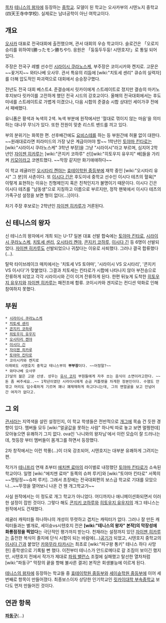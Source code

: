 [[목차]]
[[테니스의 왕자]]에 등장하는 [[중학교]].
모델이 된 학교는 오사카부의 시텐노지 중학교(四天王寺中学校). 실제로는 남녀공학이 아닌 여학교이다.

== 개요 ==
[[오사카]] 대표로 전국대회에 출전했으며, 관서 대회의 우승 학교이다. 
슬로건은 「오로지 승리를 위하여!(勝ったモン勝ちや!). 응원은 「둥둥두두둥! 시텐호지!」로 통일 되어 있다. 

주장은 전국구 레벨 선수인 [[시라이시 쿠라노스케]], 부주장은 코이시카와 켄지로. 고문은 ~~꽃거지~~ 와타나베 오사무.
관서 특유의 리듬에 [wiki:"치토세 센리" 큐슈의 실력자]를 더해 압도적인 파괴력으로 대회에서 승승장구했다. 

전년도 전국 대회 베스트4. 준결승에서 릿카이에게 스트레이트로 졌지만 결승의 마키노후지보다 릿카이를 고전하게 했던 전국 시드의 강호교이다. 올해의 전국대회에서는 후도미네를 스트레이트로 가볍게 이겼으나, 다음 시합의 준결승 시합 상대인 세이가쿠 전에서 패배했다.

유니폼은 황색과 녹색의 2색. 녹색 부분에 원작에서만 '절대로 꺾이지 않는 마음'을 의미하는 대나무 무늬가 있다. 또한 전원이 맞춘 리스트 밴드를 끼고 있다.

부의 분위기는 화목한 편. 선후배간에도 [[요비스테]]를 하는 등 부원간에 허물 없이 대한다. ~~원래대로라면 피라미드의 가장 낮은 계급이어야 할~~ 1학년인 [[토야마 킨타로]]는 [wiki:"시라이시 쿠라노스케" 3학년 부장]을 그냥 "시라이시"라고 부르며, 심지어 2학년인 [[자이젠 히카루]]는 [wiki:"콘지키 코하루" 선][wiki:"히토우지 유우지" 배]들을 가리켜 [[키모이]]라고 코멘트했다. ~~막장 같지만 화기애애하다~~ 

이 학교 레귤러인 [[오시타리 켄야]]는 [[효테이학원 중등부]]에 재학 중인 [wiki:"오시타리 유시" 그 분]의 사촌이다. 또 [[이시다 긴]]은 후도미네 중학교 선수인 이시다 테츠의 혈육[* 이렇게 표현하는 이유는 친형제인지 혹은 친척인지가 불명이기 때문이다. 이시다 긴은 이시다 테츠를 "남동생"으로 지칭하고 이름으로 부르지만, 정작 팬북에서 이시다 테츠의 가족구성 설정을 보면 형이 없다(...)]이다.

차기 주장 후보로는 2학년인 [[자이젠 히카루]]가 거론된다. 

== 신 테니스의 왕자 ==
신 테니스의 왕자에서 개최 되는 U-17 일본 대표 선발 합숙에는 [[토야마 킨타로]], [[시라이시 쿠라노스케]], [[치토세 센리]], [[오시타리 켄야]], [[콘지키 코하루]], [[이시다 긴]] 등 6명이 선발되었다. [[자이젠 히카루]]도 선발되었으나 귀찮다는 이유로 사퇴했다. 그러나 결국 합류했다(...).

탈락 타이브레이크 매치에서는 '치토세 VS 토야마', '시라이시 VS 오시타리', '콘지키 VS 이시다'가 맞붙었다. 그결과 치토세는 킨타로가 시합에 나타나지 않아 부전승으로 잔류하게 되었고 각각 시라이시와 긴이 이겨 잔류하게 된다. 한편 뒤늦게 도착한 [[히토우지 유우지]]와 [[자이젠 히카루]]는 패전조에 합류. 코이시카와 겐지로는 컨디션 악화로 인해 참여하지 못했다.
== 부원 ==

 * [[시라이시 쿠라노스케]]
 * [[치토세 센리]]
 * [[콘지키 코하루]]
 * [[히토우지 유우지]]
 * [[오시타리 켄야]]
 * [[이시다 긴]]
 * [[자이젠 히카루]]
 * [[토야마 킨타로]]
 * 코이시카와 켄지로
 이래뵈도 시텐호지 중학교 테니스부의 '''부부장'''이다. ~~어정말?~~
 * 와타나베 오사무
 27살의 젊은 고문 선생. 성우는 [[유사 코지]] 부원들에게 자주 쏘는 음식이 소면이라고한다. ~~돈 좀 써주세요..~~ 1학년이였던 시라이시에게 순금 커틀렛을 차게한 장본인이다. 수염도 안깎고 머리도 덥수룩하게 기르며 꽤나 꽤재재하게 하고다니는데, 그의 맨얼굴을 보고 안넘어간 여자가 없다고.
== 그 외 ==
[[관서]]라는 지역색을 살린 설정인지, 이 학교 학생들은 전반적으로 [[개그]]에 목숨 건 듯한 경향이 있다. 멤버들 모두 [wiki:"얼굴값을 못하는 사람" 하나씩 따로 놓고 보면 멀쩡한데] 모아놓으면 유쾌하기 그지 없다. ova인 '나니와의 왕자님'에서 이런 모습이 잘 드러나는데, 첫등장 부터 멤버들이 몸개그를 하면서 등장했다. 

2차 창작에서는 이런 학풍(...)이 더욱 강조되어, 시텐호지는 대부분 유쾌하게 그려지는 편.

작가가 [[테니프리]] 연재 초부터 [[에치젠 료마]]의 라이벌로 내정했던 [[토야마 킨타로]]가 소속된 학교이다. 일명 [wiki:"에치젠 료마" 동쪽의 슈퍼 루키]와 [wiki:"토야마 킨타로" 서쪽의 ~~명탐정~~슈퍼 루키]. 그래서 초장에는 전국대회편의 보스급 학교로 기대를 모았으나...~~뚜껑을 열어보니 나온 건 웬 개그학교가~~ 

사실 원작에서는 이 정도로 개그 학교가 아니었다. 어디까지나 애니메이션화되면서 이러한 설정이 잡힌 것이다. 그렇다 해도 [[콘지키 코하루]]와 [[히토우지 유우지]]의 개그 테니스는 원작에서도 건재했다.

레귤러 캐릭터들 하나하나의 개성이 뚜렷하고 겹치는 캐릭터가 없다. 그러나 잘 만든 캐릭터들과는 별개로, 세이슌vs시텐호지 전은 '''[wiki:"테니스의 왕자" 본작]의 막장성에 화룡점정을 찍었다'''는 극단적인 평가까지 받는다. 천재라는 설정까지 있던 [[자이젠 히카루]]는 출전한 복식이 졸지에 단식 시합이 되는 바람에(...)[[공기]]가 되었고, 시텐호지 중학교의 [[이시다 긴]]과 붙었던 [[카와무라 타카시]]는 최초로 [wiki:"피구왕 통키" 테니스 하다 사망한] 중학생으로 기록될 뻔 했다. 이전부터 테니스가 안드로메다로 갈 조짐이 보이긴 했지만, 시텐호지 전에서 작가가 제대로 [[파워 밸런스]] 조절에 실패했고 탈선한 열차처럼 [wiki:"파동구" 막장의 끝을 향해 불사른 결과] 본작은 회생불능에 이르게 된다.

[[테니스의 왕자]]에 등장하는 학교들 중 [[효테이학원 중등부]]와 [[세이슌학원 중등부]]에 이어 세 번째로 항목이 만들어졌다. 최종보스이자 상당한 인기학교인 [[릿카이대학 부속중학교]] 보다도 먼저 만들어진 것이다.

== 연관 항목 ==
'''[[파동구]]'''(...)

